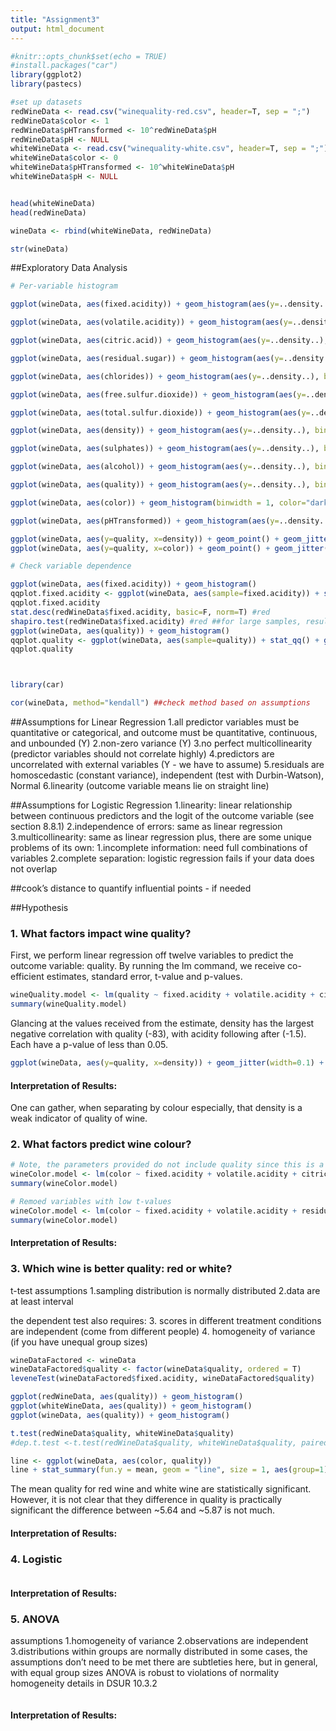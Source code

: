 ```yaml
---
title: "Assignment3"
output: html_document
---
```


```r
#knitr::opts_chunk$set(echo = TRUE)
#install.packages("car")
library(ggplot2)
library(pastecs)

#set up datasets
redWineData <- read.csv("winequality-red.csv", header=T, sep = ";")
redWineData$color <- 1
redWineData$pHTransformed <- 10^redWineData$pH
redWineData$pH <- NULL
whiteWineData <- read.csv("winequality-white.csv", header=T, sep = ";")
whiteWineData$color <- 0
whiteWineData$pHTransformed <- 10^whiteWineData$pH
whiteWineData$pH <- NULL


head(whiteWineData)
head(redWineData)

wineData <- rbind(whiteWineData, redWineData)

str(wineData)
```

##Exploratory Data Analysis
```r
# Per-variable histogram

ggplot(wineData, aes(fixed.acidity)) + geom_histogram(aes(y=..density..), binwidth = .1, color="darkblue", fill="lightblue") + labs(title = 'Histogram of fixed acidity', x = 'Fixed acidity') + geom_vline(aes(xintercept=mean(fixed.acidity)), color="red", linetype="dashed", size=1) + geom_density(alpha=.2, fill="#FF6666")

ggplot(wineData, aes(volatile.acidity)) + geom_histogram(aes(y=..density..), binwidth = .1, color="darkblue", fill="lightblue") + labs(title = 'Histogram of volatile acidity', x = 'Volatile acidity') + geom_vline(aes(xintercept=mean(volatile.acidity)), color="red", linetype="dashed", size=1) + geom_density(alpha=.2, fill="#FF6666")

ggplot(wineData, aes(citric.acid)) + geom_histogram(aes(y=..density..), binwidth = .1, color="darkblue", fill="lightblue") + labs(title = 'Histogram of citric acid', x = 'Citric acid') + geom_vline(aes(xintercept=mean(citric.acid)), color="red", linetype="dashed", size=1) + geom_density(alpha=.2, fill="#FF6666")

ggplot(wineData, aes(residual.sugar)) + geom_histogram(aes(y=..density..), binwidth = 1, color="darkblue", fill="lightblue") + labs(title = 'Histogram of residual sugar', x = 'Residual sugar') + geom_vline(aes(xintercept=mean(residual.sugar)), color="red", linetype="dashed", size=1) + geom_density(alpha=.2, fill="#FF6666")

ggplot(wineData, aes(chlorides)) + geom_histogram(aes(y=..density..), binwidth = .01, color="darkblue", fill="lightblue") + labs(title = 'Histogram of chlorides', x = 'Chlorides') + geom_vline(aes(xintercept=mean(chlorides)), color="red", linetype="dashed", size=1) + geom_density(alpha=.2, fill="#FF6666")

ggplot(wineData, aes(free.sulfur.dioxide)) + geom_histogram(aes(y=..density..), binwidth = 5, color="darkblue", fill="lightblue") + labs(title = 'Histogram of free sulfur dioxide', x = 'Free sulfur dioxide') + geom_vline(aes(xintercept=mean(free.sulfur.dioxide)), color="red", linetype="dashed", size=1) + geom_density(alpha=.2, fill="#FF6666")

ggplot(wineData, aes(total.sulfur.dioxide)) + geom_histogram(aes(y=..density..), binwidth = 5, color="darkblue", fill="lightblue") + labs(title = 'Histogram of total sulfur dioxide', x = 'Total sulfur dioxide') + geom_vline(aes(xintercept=mean(total.sulfur.dioxide)), color="red", linetype="dashed", size=1) + geom_density(alpha=.2, fill="#FF6666")

ggplot(wineData, aes(density)) + geom_histogram(aes(y=..density..), binwidth = .001, color="darkblue", fill="lightblue") + labs(title = 'Histogram of density', x = 'Density') + geom_vline(aes(xintercept=mean(density)), color="red", linetype="dashed", size=1) + geom_density(alpha=.2, fill="#FF6666")

ggplot(wineData, aes(sulphates)) + geom_histogram(aes(y=..density..), binwidth = .1, color="darkblue", fill="lightblue") + labs(title = 'Histogram of sulphates', x = 'Sulphates') + geom_vline(aes(xintercept=mean(sulphates)), color="red", linetype="dashed", size=1) + geom_density(alpha=.2, fill="#FF6666")

ggplot(wineData, aes(alcohol)) + geom_histogram(aes(y=..density..), binwidth = .5, color="darkblue", fill="lightblue") + labs(title = 'Histogram of alcohol', x = 'Alcohol') + geom_vline(aes(xintercept=mean(alcohol)), color="red", linetype="dashed", size=1) + geom_density(alpha=.2, fill="#FF6666")

ggplot(wineData, aes(quality)) + geom_histogram(aes(y=..density..), binwidth = 1, color="darkblue", fill="lightblue") + labs(title = 'Histogram of quality', x = 'Quality') + geom_vline(aes(xintercept=mean(quality)), color="red", linetype="dashed", size=1)

ggplot(wineData, aes(color)) + geom_histogram(binwidth = 1, color="darkblue", fill="lightblue") + labs(title = 'Histogram of color', x = 'Color') + geom_vline(aes(xintercept=mean(color)), color="red", linetype="dashed", size=1)

ggplot(wineData, aes(pHTransformed)) + geom_histogram(aes(y=..density..), binwidth = 100, color="darkblue", fill="lightblue") + labs(title = 'Histogram of pH transformed', x = 'pH transformed') + geom_vline(aes(xintercept=mean(pHTransformed)), color="red", linetype="dashed", size=1) + geom_density(alpha=.2, fill="#FF6666")
```

```r
ggplot(wineData, aes(y=quality, x=density)) + geom_point() + geom_jitter(width=0.25)
ggplot(wineData, aes(y=quality, x=color)) + geom_point() + geom_jitter(width=0.25)

# Check variable dependence

ggplot(wineData, aes(fixed.acidity)) + geom_histogram()
qqplot.fixed.acidity <- ggplot(wineData, aes(sample=fixed.acidity)) + stat_qq() + geom_qq_line()
qqplot.fixed.acidity
stat.desc(redWineData$fixed.acidity, basic=F, norm=T) #red
shapiro.test(redWineData$fixed.acidity) #red ##for large samples, results can be significant, even if the distribution is normal
ggplot(wineData, aes(quality)) + geom_histogram()
qqplot.quality <- ggplot(wineData, aes(sample=quality)) + stat_qq() + geom_qq_line()
qqplot.quality



library(car)

cor(wineData, method="kendall") ##check method based on assumptions
```
##Assumptions for Linear Regression
1.all predictor variables must be quantitative or categorical, and outcome must be quantitative, continuous, and unbounded (Y)
2.non-zero variance (Y)
3.no perfect multicollinearity (predictor variables should not correlate highly)
4.predictors are uncorrelated with external variables (Y - we have to assume)
5.residuals are homoscedastic (constant variance), independent (test with Durbin-Watson), Normal
6.linearity (outcome variable means lie on straight line)

##Assumptions for Logistic Regression
1.linearity: linear relationship between continuous predictors and the logit of the outcome variable (see section 8.8.1)
2.independence of errors: same as linear regression
3.multicollinearity: same as linear regression
plus, there are some unique problems of its own:
1.incomplete information: need full combinations of variables
2.complete separation: logistic regression fails if your data does not overlap


##cook's distance to quantify influential points - if needed


##Hypothesis

### 1. What factors impact wine quality?
First, we perform linear regression off twelve variables to predict the outcome variable: quality. By running the lm command, we receive co-efficient estimates, standard error, t-value and p-values.

```r
wineQuality.model <- lm(quality ~ fixed.acidity + volatile.acidity + citric.acid + residual.sugar + chlorides + free.sulfur.dioxide + total.sulfur.dioxide + density + pHTransformed + sulphates + alcohol + color, data=wineData)
summary(wineQuality.model)
```

Glancing at the values received from the estimate, density has the largest negative correlation with quality (-83), with acidity following after (-1.5). Each have a p-value of less than 0.05.

```r
ggplot(wineData, aes(y=quality, x=density)) + geom_jitter(width=0.1) + facet_grid(~color)
```

#### Interpretation of Results:
One can gather, when separating by colour especially, that density is a weak indicator of quality of wine.


### 2. What factors predict wine colour?
```r
# Note, the parameters provided do not include quality since this is a subjective measure.
wineColor.model <- lm(color ~ fixed.acidity + volatile.acidity + citric.acid + residual.sugar + chlorides + free.sulfur.dioxide + total.sulfur.dioxide + density + pHTransformed + sulphates + alcohol, data=wineData)
summary(wineColor.model)

# Remoed variables with low t-values
wineColor.model <- lm(color ~ fixed.acidity + volatile.acidity + residual.sugar + chlorides + total.sulfur.dioxide + density + alcohol, data=wineData)
summary(wineColor.model)
```
#### Interpretation of Results:


### 3. Which wine is better quality: red or white?

t-test assumptions
1.sampling distribution is normally distributed
2.data are at least interval

the dependent test also requires:
3. scores in different treatment conditions are independent (come from different people)
4. homogeneity of variance (if you have unequal group sizes)
```r
wineDataFactored <- wineData
wineDataFactored$quality <- factor(wineData$quality, ordered = T)
leveneTest(wineDataFactored$fixed.acidity, wineDataFactored$quality)

ggplot(redWineData, aes(quality)) + geom_histogram()
ggplot(whiteWineData, aes(quality)) + geom_histogram()
ggplot(wineData, aes(quality)) + geom_histogram()

t.test(redWineData$quality, whiteWineData$quality)
#dep.t.test <-t.test(redWineData$quality, whiteWineData$quality, paired=TRUE)

line <- ggplot(wineData, aes(color, quality))
line + stat_summary(fun.y = mean, geom = "line", size = 1, aes(group=1), colour = "#FF6633") + stat_summary(fun.data = mean_cl_boot, geom = "errorbar", width = 0.2, size = 0.75, colour = "#990000") + stat_summary(fun.y = mean, geom = "point", size = 4, colour = "#990000") + stat_summary(fun.y = mean, geom = "point", size = 3, colour = "#FF6633") + labs(x = "color", y = "Quality")
```

The mean quality for red wine and white wine are statistically significant. However, it is not clear that they difference in quality is practically significant the difference between ~5.64 and ~5.87 is not much.

#### Interpretation of Results:

### 4. Logistic
```R

```
#### Interpretation of Results:

### 5. ANOVA
assumptions
1.homogeneity of variance
2.observations are independent
3.distributions within groups are normally distributed
in some cases, the assumptions don't need to be met there are subtleties here, but in general, with equal group sizes ANOVA is robust to violations of normality homogeneity details in DSUR 10.3.2
```R

```
#### Interpretation of Results:
